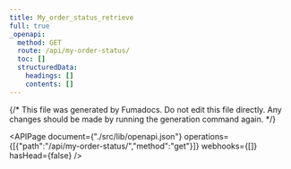 ```yaml
---
title: My_order_status_retrieve
full: true
_openapi:
  method: GET
  route: /api/my-order-status/
  toc: []
  structuredData:
    headings: []
    contents: []
---
```

{/* This file was generated by Fumadocs. Do not edit this file directly. Any changes should be made by running the generation command again. */\}

<APIPage document={"./src/lib/openapi.json"} operations={[{"path":"/api/my-order-status/","method":"get"}]} webhooks={[]} hasHead={false} />
